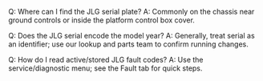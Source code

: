 Q: Where can I find the JLG serial plate?
A: Commonly on the chassis near ground controls or inside the platform control box cover.

Q: Does the JLG serial encode the model year?
A: Generally, treat serial as an identifier; use our lookup and parts team to confirm running changes.

Q: How do I read active/stored JLG fault codes?
A: Use the service/diagnostic menu; see the Fault tab for quick steps.
